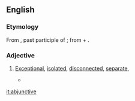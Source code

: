 ==English==

===Etymology===
From {{etyl|la|en}} {{m|la|abiūnctus}}, past participle of {{m|la|abiungō||remove, separate}}; from {{term|ab||of, from, by|lang=la}} + {{m|la|iungō||join, connect, attach}}.

===Adjective===
{{en-adj}}

# {{context|rare|lang=en}} [[exceptional|Exceptional]], [[isolated]], [[disconnected]], [[separate]],
#* {{seeCites}}

[[it:abjunctive]]